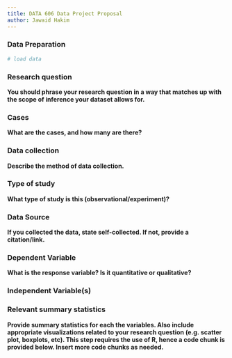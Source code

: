 ```yaml
---
title: DATA 606 Data Project Proposal
author: Jawaid Hakim
---
```


### Data Preparation

```r
# load data

```


### Research question 

**You should phrase your research question in a way that matches up with the scope of inference your dataset allows for.**



### Cases 

**What are the cases, and how many are there?**



### Data collection 

**Describe the method of data collection.**



### Type of study 

**What type of study is this (observational/experiment)?**



### Data Source 

**If you collected the data, state self-collected. If not, provide a citation/link.**




### Dependent Variable

**What is the response variable? Is it quantitative or qualitative?**



### Independent Variable(s)




### Relevant summary statistics 

**Provide summary statistics for each the variables. Also include appropriate visualizations related to your research question (e.g. scatter plot, boxplots, etc). This step requires the use of R, hence a code chunk is provided below. Insert more code chunks as needed.**

```r

```

